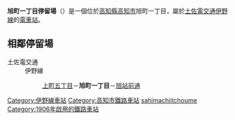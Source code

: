 {{日本車站資訊
|公司色 = #3399cc
|文字色 = 
|站名 = 旭町一丁目停留場
|圖片 = Tosaden Asahi1Dentei.JPG
|pxl = 
|圖片說明 = 
|日文原名 = 旭町一丁目
|平假名 = あさひまちいっちょうめ
|羅馬拼音 = Asahimachi-itchōme
|前一站 = [[上町五丁目停留場|上町五丁目]]
|前一站距離 = 0.4
|後一站距離 = 0.3
|後一站 = [[旭站前通停留場|旭站前通]]
|電報略號 = 
|車站編號 = 
|所屬公司 = [[土佐電交通|土佐電交通]]
|所屬路線 = [[伊野線|伊野線]]
|距離 = 2.8
|起點站 = [[播磨屋橋停留場|播磨屋橋]]
|所在地 = [[高知縣|高知縣]][[高知市|高知市]]旭町一丁目
|車站構造 = [[地面車站|地面車站]]
|月台配置 = 2面2線
|啟用年月日 = 1906年（明治39年）10月9日*
|廢站年月日 = 
|乘客人數 = 
|上下車人次 = 
|統計年度 = 
|轉車 = 
|備註 = * 作為中須賀站啟用
}}
'''旭町一丁目停留場'''（{{jpn|j=旭町一丁目停留場|hg=あさひまちいっちょうめていりゅうじょう|rm=Asahimachi-itchōme teiryūjō|f=y}}）是一個位於[[高知縣|高知縣]][[高知市|高知市]]旭町一丁目，屬於[[土佐電交通|土佐電交通]][[伊野線|伊野線]]的[[鐵路車站|電車站]]。
== 相鄰停留場 ==
; 土佐電交通
: 伊野線
:: [[上町五丁目停留場|上町五丁目]]－'''旭町一丁目'''－[[旭站前通停留場|旭站前通]]
{{伊野線}}
{{Japan-rail-stub}}
{{DEFAULTSORT:Asahimachi 1-chome}}
[[Category:伊野線車站|Category:伊野線車站]]
[[Category:高知市鐵路車站|Category:高知市鐵路車站]]
[[Category:日本鐵路車站_A|sahimachiitchoume]]
[[Category:1906年啟用的鐵路車站|Category:1906年啟用的鐵路車站]]